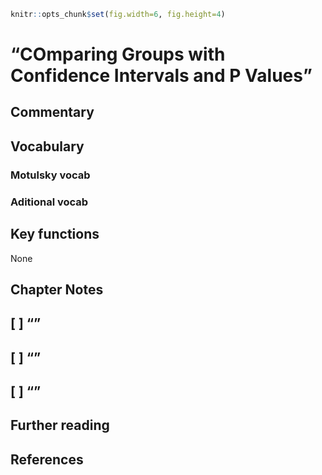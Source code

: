 ```r
knitr::opts_chunk$set(fig.width=6, fig.height=4)
```


# "COmparing Groups with Confidence Intervals and P Values" {#ch17}

## Commentary {-}

## Vocabulary {-}

### Motulsky vocab {-}

### Aditional vocab {-}

## Key functions {-}

None

## Chapter Notes {-}

## [ ] ""

## [ ] ""

## [ ] ""

## Further reading {-}
 
## References {-}
